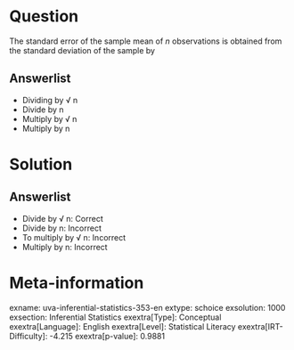 Question
========

The standard error of the sample mean of *n* observations is obtained from the standard deviation of the sample by

Answerlist
----------

* Dividing by √ n
* Divide by n
* Multiply by √ n
* Multiply by n

Solution
========

Answerlist
----------

* Divide by √ n: Correct
* Divide by n: Incorrect
* To multiply by √ n: Incorrect
* Multiply by n: Incorrect

Meta-information
================
exname: uva-inferential-statistics-353-en
extype: schoice
exsolution: 1000
exsection: Inferential Statistics
exextra[Type]: Conceptual
exextra[Language]: English
exextra[Level]: Statistical Literacy
exextra[IRT-Difficulty]: -4.215
exextra[p-value]: 0.9881
